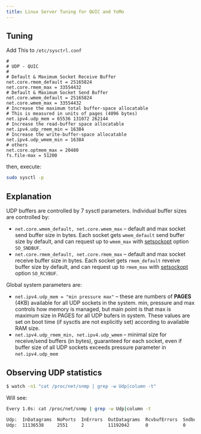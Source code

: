 ```yaml
---
title: Linux Server Tuning for QUIC and YoMo
---
```


## Tuning

Add This to `/etc/sysctrl.conf`

```shell
#
# UDP - QUIC
#
# Default & Maximum Socket Receive Buffer
net.core.rmem_default = 25165824
net.core.rmem_max = 33554432
# Default & Maximum Socket Send Buffer
net.core.wmem_default = 25165824
net.core.wmem_max = 33554432
# Increase the maximum total buffer-space allocatable
# This is measured in units of pages (4096 bytes)
net.ipv4.udp_mem = 65536 131072 262144
# Increase the read-buffer space allocatable
net.ipv4.udp_rmem_min = 16384
# Increase the write-buffer-space allocatable
net.ipv4.udp_wmem_min = 16384
# others
net.core.optmem_max = 20480
fs.file-max = 51200
```

then, execute:

```bash
sudo sysctl -p
```

## Explanation

UDP buffers are controlled by 7 sysctl parameters. Individual buffer sizes are controlled by:

- `net.core.wmem_default, net.core.wmem_max` – default and max socket send buffer size in bytes. Each socket gets `wmem_default` send buffer size by default, and can request up to `wmem_max` with [setsockopt](http://man7.org/linux/man-pages/man2/setsockopt.2.html) option `SO_SNDBUF`.
- `net.core.rmem_default, net.core.rmem_max` – default and max socket receive buffer size in bytes. Each socket gets `rmem_default` reveive buffer size by default, and can request up to `rmem_max` with [setsockopt](http://man7.org/linux/man-pages/man2/setsockopt.2.html) option `SO_RCVBUF`.

Global system parameters are:

- `net.ipv4.udp_mem = "min pressure max"` – these are numbers of **PAGES** (4KB) available for all UDP sockets in the system. min, pressure and max controls how memory is managed, but main point is that max is maximum size in PAGES for all UDP bufers in system. These values are set on boot time (if sysctls are not explicitly set) according to available RAM size.
- `net.ipv4.udp_rmem_min, net.ipv4.udp_wmem` – minimal size for receive/send buffers (in bytes), guaranteed for each socket, even if buffer size of all UDP sockets exceeds pressure parameter in `net.ipv4.udp_mem`

## Observing UDP statistics

```bash
$ watch -n1 "cat /proc/net/snmp | grep -w Udp|column -t"
```

Will see:

```bash
Every 1.0s: cat /proc/net/snmp | grep -w Udp|column -t

Udp:  InDatagrams  NoPorts  InErrors  OutDatagrams  RcvbufErrors  SndbufErrors  InCsumErrors  IgnoredMulti  MemErrors
Udp:  11136538     2551     2         11192042      0             0             2             0             0
```
